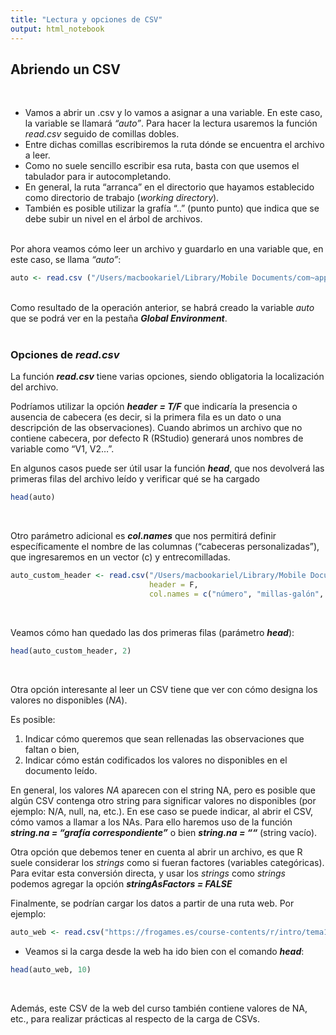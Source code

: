 ```yaml
---
title: "Lectura y opciones de CSV"
output: html_notebook
---
```

## Abriendo un CSV
\

* Vamos a abrir un .csv y lo vamos a asignar a una variable. 
En este caso, la variable se llamará _"auto"_. Para hacer la lectura usaremos la función _read.csv_ seguido de comillas dobles.
* Entre dichas comillas escribiremos la ruta dónde se encuentra el archivo a leer. 
* Como no suele sencillo escribir esa ruta, basta con que usemos el tabulador para ir autocompletando. 
* En general, la ruta "arranca" en el directorio que hayamos establecido como directorio de trabajo (_working directory_).
* También es posible utilizar la grafía ".." (punto punto) que indica que se debe subir un nivel en el árbol de archivos.
\
\

Por ahora veamos cómo leer un archivo y guardarlo en una variable que, en este caso, se llama _"auto"_:

```r
auto <- read.csv ("/Users/macbookariel/Library/Mobile Documents/com~apple~CloudDocs/@ARIEL/AADD/DataScience/DataScience-con-RStudio/@Ariel/b Datos/tema1/auto-mpg.csv")
```
\
Como resultado de la operación anterior, se habrá creado la variable _auto_ que se podrá ver en la pestaña _**Global Environment**_.
\
\

### Opciones de _**read.csv**_

La función _**read.csv**_ tiene varias opciones, siendo obligatoria la localización del archivo. 

Podríamos utilizar la opción __*header = T/F*__ que indicaría la presencia o ausencia de cabecera (es decir, si la primera fila es un dato o una descripción de las observaciones). Cuando abrimos un archivo que no contiene cabecera, por defecto R (RStudio) generará unos nombres de variable como "V1, V2...".

En algunos casos puede ser útil usar la función _**head**_, que nos devolverá las primeras filas del archivo leído y verificar qué se ha cargado

```r
head(auto)
```
\

Otro parámetro adicional es _**col.names**_ que nos permitirá definir específicamente el nombre de las columnas ("cabeceras personalizadas"), que ingresaremos en un vector (c) y entrecomilladas.

```r
auto_custom_header <- read.csv("/Users/macbookariel/Library/Mobile Documents/com~apple~CloudDocs/@ARIEL/AADD/DataScience/DataScience-con-RStudio/@Ariel/b Datos/tema1/auto-mpg.csv", 
                               header = F, 
                               col.names = c("número", "millas-galón", "cilindrada", "desplazamiento", "caballos-potencia", "peso", "aceleración", "año", "modelo"))
```
\

Veamos cómo han quedado las dos primeras filas (parámetro _**head**_):

```r
head(auto_custom_header, 2)
```
\

Otra opción interesante al leer un CSV tiene que ver con cómo designa los valores no disponibles ($NA$). 

Es posible:

1. Indicar cómo queremos que sean rellenadas las observaciones que faltan o bien,
2. Indicar cómo están codificados los valores no disponibles en el documento leído.
\

En general, los valores $NA$ aparecen con el string NA, pero es posible que algún CSV contenga otro string para significar valores no disponibles (por ejemplo: N/A, null, na, etc.). En ese caso se puede indicar, al abrir el CSV, cómo vamos a llamar a los NAs. Para ello haremos uso de la función _**string.na = "grafía correspondiente"**_ o bien _**string.na = ""**_ (string vacío).
\

Otra opción que debemos tener en cuenta al abrir un archivo, es que R suele considerar los _strings_ como si fueran factores (variables categóricas). Para evitar esta conversión directa, y usar los _strings_ como _strings_ podemos agregar la opción _**stringAsFactors = FALSE**_

Finalmente, se podrían cargar los datos a partir de una ruta web. Por ejemplo:

```r
auto_web <- read.csv("https://frogames.es/course-contents/r/intro/tema1/WHO.csv")
```

* Veamos si la carga desde la web ha ido bien con el comando _**head**_:

```r
head(auto_web, 10)
```
\

Además, este CSV de la web del curso también contiene valores de NA, etc., para realizar prácticas al respecto de la carga de CSVs.
\
\